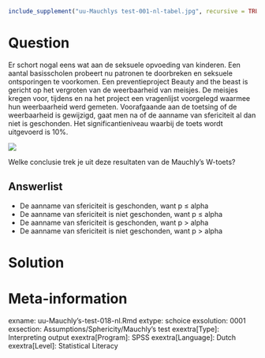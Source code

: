 ```r
include_supplement("uu-Mauchlys test-001-nl-tabel.jpg", recursive = TRUE)
```



Question
========
Er schort nogal eens wat aan de seksuele opvoeding van kinderen. Een aantal basisscholen probeert nu patronen te doorbreken en seksuele ontsporingen te voorkomen. Een preventieproject Beauty and the beast is gericht op het vergroten van de weerbaarheid van meisjes. De meisjes kregen voor, tijdens en na het project een vragenlijst voorgelegd waarmee hun weerbaarheid werd gemeten. Voorafgaande aan de toetsing of de weerbaarheid is gewijzigd, gaat men na of de aanname van sfericiteit al dan niet is geschonden. Het significantieniveau waarbij de toets wordt uitgevoerd is 10%.

![](uu-Mauchlys-test-018-nl-tabel.jpg)

Welke conclusie trek je uit deze resultaten van de Mauchly’s W-toets?

Answerlist
----------
* De aanname van sfericiteit is geschonden, want p ≤ alpha
* De aanname van sfericiteit is niet geschonden, want p ≤ alpha
* De aanname van sfericiteit is geschonden, want p > alpha
* De aanname van sfericiteit is niet geschonden, want p > alpha


Solution
========



Meta-information
================
exname: uu-Mauchly's-test-018-nl.Rmd
extype: schoice
exsolution: 0001
exsection: Assumptions/Sphericity/Mauchly's test
exextra[Type]: Interpreting output
exextra[Program]: SPSS
exextra[Language]: Dutch
exextra[Level]: Statistical Literacy
